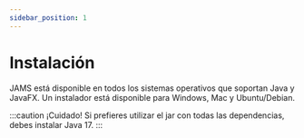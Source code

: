 ```yaml
---
sidebar_position: 1
---
```


# Instalación

JAMS está disponible en todos los sistemas operativos que soportan Java y JavaFX. Un instalador está disponible
para Windows, Mac y Ubuntu/Debian.

:::caution ¡Cuidado!
Si prefieres utilizar el jar con todas las dependencias, debes instalar Java 17.
:::

<HomepageDownloadsSimple/>